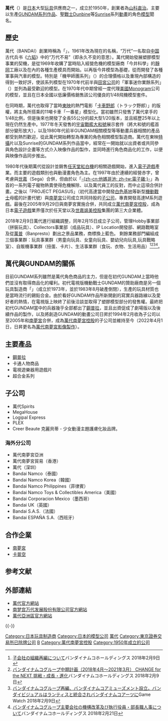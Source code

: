 {{expand|time=2013-05-05T23:00:05+00:00}}
{{Infobox company
| name = 萬代株式會社
| name_en = BANDAI Co., Ltd.
| logo = BANDAI.svg
| logo_size = 125px
| logo_caption = 
| image = Bandai head office building Asakusa 20170519.jpg
| image_size = 250px
| image_caption = 位於[[東京|東京]][[駒形|駒形]]的萬代總部大樓
| former_name = 萬代屋株式會社
| type = [[子公司|子公司]]
| trading_name = BANDAI
| native_name = 株式会社バンダイ
| native_name_lang = ja
| other_name = 
| ISIN = 
| local_code_name = JP
| local_code = 5010501016209
| fate = 
| predecessor = 
| successor = 
| foundation = {{Start date and age|df=yes|1950|07|05}}
| defunct = <!-- {{End date|YYYY|MM|DD}} -->
| location = {{JPN}} 〒111-8081<br />[[東京都|東京都]][[台東區|台東區]][[駒形|駒形]]一丁目4番8號
| locations = 
| area_served = 
| founder = [[山科直治|山科直治]]
| key_people = [[代表董事|代表取締役]][[社長|社長]]：竹中一博
| industry = 製造業
| products = 玩具模型及生活用品製作
| services = 
| revenue = 1449億日圓（2018年3月期）
| operating_income = 
| aum = <!-- 僅適用於金融服務類公司。 -->
| assets = 
| equity = 
| owner = 
| num_employees = 836人（截至2018年4月1日）
| num_employees_year = 
| parent = [[萬代南夢宮控股|萬代南夢宮控股]]
| divisions = 
| subsid = 詳見{{section link||子公司}}一欄
| homepage = {{URL|http://www.bandai.co.jp}}
| slogan = 
| capital = 100億日圓
| market_value = 
| P/E_ratio = 
| earnings_per_share = 
| net_asset_value = 
| accounting_period = 每年3月31日
| footnotes = 
| width = 
}}

'''萬代'''（{{jpn|j=バンダイ|hg=<!--名稱全由片假名構成，此處略-->|rm=Bandai|f=y}}）是[[日本|日本]]大型[[玩具|玩具]]供應商之一，成立於1950年，創業者為[[山科直治|山科直治]]。主要以生產[[GUNDAM系列作品|GUNDAM系列作品]]、[[聖戰士DUNBINE|聖戰士Dunbine]]等[[萬代南夢宮影像製作|Sunrise]]系列[[動畫|動畫]]的角色[[高達模型|模型]]聞名。

==歷史==
萬代（BANDAI）創業時稱為「{{lang|ja|万代屋商店}}」，1961年改為現在的名稱，“万代”一名取自[[中国|中国]]古代兵书《[[六韬|六韬]]》中的“万代不易”（即永久不变的意思）。萬代開始發展塑膠模型事業的契機，是從1969年收購了當時陷入經營危機的模型廠商「今井科學」的[[靜岡|靜岡]]工廠以及在內的各種生產模具而開始。以再版今井模型為基礎，從而開發了各種軍事與汽車的模型。特別是「機甲師團系列」（{{lang|ja|1/48機甲師団シリーズ}}）的合理價格以及重現內部構造的得到一致好評，使該系列模型在1970年代前半與[[田宫公司|田宮公司]]的「軍事迷你業餘系列」（{{lang|ja|1/35ミリタリーミニチュアシリーズ}}）並列為最受歡迎的模型。在1970年代中期曾經一度代理[[美國|美國]]Monogram公司的模型，並且在日本全國以低廉價格銷售該公司優良的1/48飛機模型套件。

在同時期，萬代也取得了當時[[東映|東映]]的熱門電影「[[卡車野郎|卡車野郎]]（トラック野郎）」的版權，將主角所搭乘的11噸卡車「一番星」模型化。當初雖然只發售了萬代拿手的1/48比例，但是後來也開發了全長55公分的超大型1/20版本，並且經歷25年以上現在仍然生產中。1977年冬天發售的[[宇宙戰艦大和號|宇宙戰艦大和號]]展示套件（將大和號的艦首部分變形放大），以及1980年代前半GUNDAM相關模型等等動畫兵器相關的產品都受到熱烈歡迎，從此萬代開始轉型為專業的角色相關模型製造商。萬代在東映[[特攝|特攝]]片以及Sunrise的GUNDAM系列作品當中，經常在一開始就以出資者或共同參與角色設計企畫等方式介入映像作品的製作，並同時進行角色商品化的工作，以便與映像作品同步推出。

1980年代後期萬代從設計並銷售[[任天堂|任天堂]][[紅白機|紅白機]]的相關遊戲開始，進入[[電子遊戲|電子遊戲]]產業。而主要的遊戲類別也與動漫畫角色為主。在1997年由於連續的經營赤字，曾考慮與[[世嘉|世嘉]]（Sega）合併，但由於以「[[電子雞|-{zh-cn:他媽哥池; zh-tw:電子雞;}-]]」為首的一系列電子寵物熱賣使得危機解除、以及萬代員工的反對，而中止這項合併計畫。之後以「PROJECT PEGASUS」（初代高達當中開發[[白色基地|白色基地]]等新型[[機動戰士|機動戰士]]母艦的計畫代號）與[[南夢宮|南夢宮]]公司成立共同持股的[[子公司|子公司]]，專責開發高達M系列遊戲。最後在2005年9月29日與南夢宮實施合併，共同成立[[萬代南夢宮控股|萬代南夢宮控股]]，成為日本[[電子遊戲|電子遊戲]]業界僅次於任天堂以及[[世嘉飒美控股|世嘉飒美控股]]集團的第三大企業體。

2018年2月9日萬代進行組織調整，同年2月15日成立子公司{{lj|萬代Spirits|BANDAI SPIRITS}}，管理Hobby事業部（拼裝玩具）、Collectors事業部（成品玩具）、IP Location開發部、網路戰略室及從[[萬普|萬普]]（Banpresto）劃出之景品業務，商標換上藍色。
剩餘業務部門編組成三個事業群：玩具事業群（男童向玩具、女童向玩具、嬰幼兒向玩具,玩具戰略室）、自販機事業群（扭蛋、卡片）、生活事業群（食玩、衣物、生活用品）<ref>[http://www.bandainamco.co.jp/cgi-bin/releases/index.cgi/file/view/6083?entry_id=5501 子会社の組織再編について]バンダイナムコホールディングス 2018年2月9日</ref><ref>[http://www.bandainamco.co.jp/cgi-bin/releases/index.cgi/file/view/6081?entry_id=5499 バンダイナムコグループ中期計画（2018年4月～2021年3月） CHANGE for the NEXT 挑戦・成長・進化]バンダイナムコホールディングス 2018年2月9日</ref><ref>[https://game.watch.impress.co.jp/docs/news/1105887.html バンダイナムコグループ再編、バンダイナムコアミューズメント設立。バンダイビジュアルはランティスと統合されバンダイナムコアーツに]Game Watch 2018年2月9日</ref><ref>[http://www.bandainamco.co.jp/files/HP20180221E59084E383A6E3838BE38383E38388E4B8BBE5B9.pdf バンダイナムコグループ主要会社の機構改革及び執行役員・部長職人事について]バンダイナムコホールディングス 2018年2月21日</ref>。

== 萬代與GUNDAM的關係 ==
目前GUNDAM系列雖然是萬代角色商品的主力，但是在初代GUNDAM上當時他們並沒有取得商品化的權利。初代電視版機動戰士GUNDAM的贊助廠商是另一個玩具製造商「{{lj|Clover (玩具公司)|クローバー (玩具メーカー)|Clover}}」（成立於1973年，並於1983年8月破產倒閉），生產的玩具材質也是當時流行的錫鉛合金。由於看好GUNDAM作品所新開創的寫實兵器路線以及愛好者的熱情，在電視版上映終了前後洽談並取得了塑膠模型部分的發售權。最終把初代GUNDAM當中的兵器幾乎全部都出了[[鋼普拉|鋼普拉]]，並且出資促成了劇場版以及後續作品的製作，以及將創造GUNDAM的動畫公司日昇於1994年2月收為子公司以至2005年和[[南夢宮|南夢宮]]合併，成為[[萬代南夢宮控股|萬代南夢宮控股]]的子公司並維持至今（2022年4月1日，日昇更名為[[萬代南夢宮影像製作|萬代南夢宮影像製作]]）。

==主要產品==
*[[鋼普拉|鋼普拉]]
*卡通人物商品
*電視遊樂器用遊戲片
*超合金系列

==子公司==
*萬代Spirits
*MegaHouse
*Logipal Express
*PLEX
*Creer Beaute 克麗貝蒂 - 少女動漫主題護膚化妝品牌。

===海外分公司===
*萬代南夢宮亞洲
*萬代南夢宮貿易（香港）
*萬代（深圳）
*Bandai Namco（泰國）
*Bandai Namco Korea（韓國）
*Bandai Namco Philippines（菲律賓）
*Bandai Namco Toys & Collectibles America（美國）
*Bandai Corporacion Mexico（墨西哥）
*Bandai UK（英國）
*Bandai S.A.S.（法國）
*Bandai ESPAÑA S.A.（西班牙）

==合作企業==
*[[南夢宮|南夢宮]]
*[[卡普空|卡普空]]

== 参考文献 ==
{{Reflist}}

== 外部連結 ==
{{Commons category|Bandai}}
* [http://www.bandai.co.jp/ 萬代官方網站] {{ja}}
* [http://www.bandainamco.co.jp 南梦宫万代发展股份有限公司官方網站] {{ja}}
* [http://www.bandai-asia.com/ 萬代亞洲區官方網站] {{en}}

{{-}}
{{萬代南夢宮}}

{{DEFAULTSORT:Bandai}}
[[Category:日本玩具制造商|Category:日本玩具制造商]]
[[Category:日本的模型公司|Category:日本的模型公司]]
[[Category:萬代|]]
[[Category:東京證券交易所已除牌公司|Category:東京證券交易所已除牌公司]]
[[Category:台東區公司|B]]
[[Category:萬代南夢宮控股|Category:萬代南夢宮控股]]
[[Category:1950年成立的公司|Category:1950年成立的公司]]